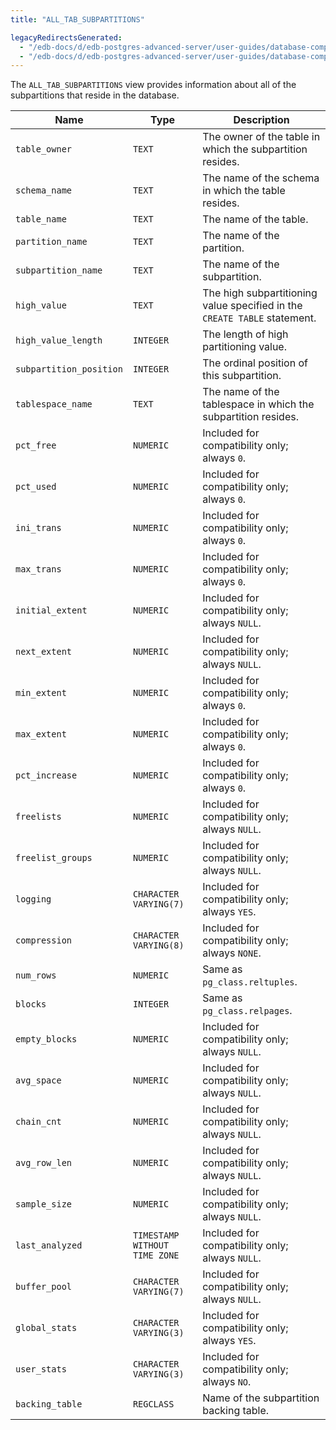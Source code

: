 ```yaml
---
title: "ALL_TAB_SUBPARTITIONS"

legacyRedirectsGenerated:
  - "/edb-docs/d/edb-postgres-advanced-server/user-guides/database-compatibility-for-oracle-developers-catalog-views-guide/13/all_tab_subpartitions.html"
  - "/edb-docs/d/edb-postgres-advanced-server/user-guides/database-compatibility-for-oracle-developers-catalog-views-guide/latest/all_tab_subpartitions.html"
---
```


<div id="all_tab_subpartitions" class="registered_link"></div>

The `ALL_TAB_SUBPARTITIONS` view provides information about all of the subpartitions that reside in the database.

| Name                    | Type                          | Description                                                               |
| ----------------------- | ----------------------------- | ------------------------------------------------------------------------- |
| `table_owner`           | `TEXT`                        | The owner of the table in which the subpartition resides.                 |
| `schema_name`           | `TEXT`                        | The name of the schema in which the table resides.                        |
| `table_name`            | `TEXT`                        | The name of the table.                                                    |
| `partition_name`        | `TEXT`                        | The name of the partition.                                                |
| `subpartition_name`     | `TEXT`                        | The name of the subpartition.                                             |
| `high_value`            | `TEXT`                        | The high subpartitioning value specified in the `CREATE TABLE` statement. |
| `high_value_length`     | `INTEGER`                     | The length of high partitioning value.                                    |
| `subpartition_position` | `INTEGER`                     | The ordinal position of this subpartition.                                |
| `tablespace_name`       | `TEXT`                        | The name of the tablespace in which the subpartition resides.             |
| `pct_free`              | `NUMERIC`                     | Included for compatibility only; always `0`.                              |
| `pct_used`              | `NUMERIC`                     | Included for compatibility only; always `0`.                              |
| `ini_trans`             | `NUMERIC`                     | Included for compatibility only; always `0`.                              |
| `max_trans`             | `NUMERIC`                     | Included for compatibility only; always `0`.                              |
| `initial_extent`        | `NUMERIC`                     | Included for compatibility only; always `NULL`.                           |
| `next_extent`           | `NUMERIC`                     | Included for compatibility only; always `NULL`.                           |
| `min_extent`            | `NUMERIC`                     | Included for compatibility only; always `0`.                              |
| `max_extent`            | `NUMERIC`                     | Included for compatibility only; always `0`.                              |
| `pct_increase`          | `NUMERIC`                     | Included for compatibility only; always `0`.                              |
| `freelists`             | `NUMERIC`                     | Included for compatibility only; always `NULL`.                           |
| `freelist_groups`       | `NUMERIC`                     | Included for compatibility only; always `NULL`.                           |
| `logging`               | `CHARACTER VARYING(7)`        | Included for compatibility only; always `YES`.                            |
| `compression`           | `CHARACTER VARYING(8)`        | Included for compatibility only; always `NONE`.                           |
| `num_rows`              | `NUMERIC`                     | Same as `pg_class.reltuples`.                                             |
| `blocks`                | `INTEGER`                     | Same as `pg_class.relpages`.                                              |
| `empty_blocks`          | `NUMERIC`                     | Included for compatibility only; always `NULL`.                           |
| `avg_space`             | `NUMERIC`                     | Included for compatibility only; always `NULL`.                           |
| `chain_cnt`             | `NUMERIC`                     | Included for compatibility only; always `NULL`.                           |
| `avg_row_len`           | `NUMERIC`                     | Included for compatibility only; always `NULL`.                           |
| `sample_size`           | `NUMERIC`                     | Included for compatibility only; always `NULL`.                           |
| `last_analyzed`         | `TIMESTAMP WITHOUT TIME ZONE` | Included for compatibility only; always `NULL`.                           |
| `buffer_pool`           | `CHARACTER VARYING(7)`        | Included for compatibility only; always `NULL`.                           |
| `global_stats`          | `CHARACTER VARYING(3)`        | Included for compatibility only; always `YES`.                            |
| `user_stats`            | `CHARACTER VARYING(3)`        | Included for compatibility only; always `NO`.                             |
| `backing_table`         | `REGCLASS`                    | Name of the subpartition backing table.                                   |
